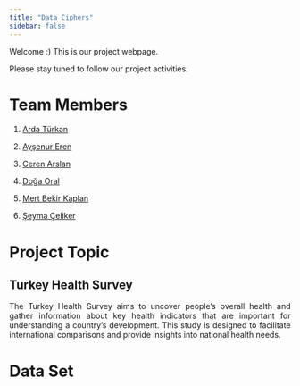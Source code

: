 ```yaml
---
title: "Data Ciphers"
sidebar: false 
---
```


Welcome :) This is our project webpage.

Please stay tuned to follow our project activities.

# Team Members

1.  [Arda Türkan](https://tr.wikipedia.org/wiki/Edin_D%C5%BEeko)

2.  [Ayşenur Eren](https://tr.wikipedia.org/wiki/Du%C5%A1an_Tadi%C4%87)

3.  [Ceren Arslan](https://tr.wikipedia.org/wiki/Fred_(1993_do%C4%9Fumlu_futbolcu))

4.  [Doğa Oral](https://tr.wikipedia.org/wiki/Sebastian_Szyma%C5%84ski)

5.  [Mert Bekir Kaplan](https://emu-hacettepe-analytics.github.io/emu430-fall2023-mer7kaplan/)

6.  [Şeyma Çeliker](https://tr.wikipedia.org/wiki/Mauro_Icardi)

# Project Topic

## Turkey Health Survey

::: {style="text-align: justify"}
The Turkey Health Survey aims to uncover people's overall health and gather information about key health indicators that are important for understanding a country's development. This study is designed to facilitate international comparisons and provide insights into national health needs.
:::

# Data Set
